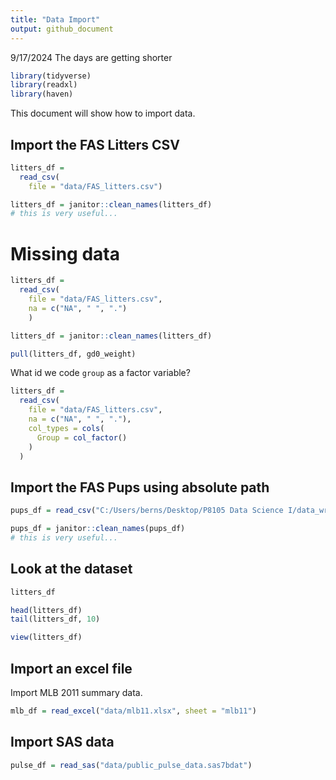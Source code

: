 ```yaml
---
title: "Data Import"
output: github_document
---
```


9/17/2024 The days are getting shorter

```r
library(tidyverse)
library(readxl)
library(haven)
```

This document will show how to import data.

## Import the FAS Litters CSV
```r
litters_df = 
  read_csv(
    file = "data/FAS_litters.csv")

litters_df = janitor::clean_names(litters_df)
# this is very useful...
```

# Missing data
```r
litters_df = 
  read_csv(
    file = "data/FAS_litters.csv",
    na = c("NA", " ", ".")
    )

litters_df = janitor::clean_names(litters_df)

pull(litters_df, gd0_weight)
```

What id we code `group` as a factor variable?
```r
litters_df = 
  read_csv(
    file = "data/FAS_litters.csv",
    na = c("NA", " ", "."),
    col_types = cols(
      Group = col_factor()
    )
  )
```



## Import the FAS Pups using absolute path
```r
pups_df = read_csv("C:/Users/berns/Desktop/P8105 Data Science I/data_wranging_1/data/FAS_pups.csv")

pups_df = janitor::clean_names(pups_df)
# this is very useful...
```

## Look at the dataset
```r
litters_df

head(litters_df)
tail(litters_df, 10)
```

```r
view(litters_df)
```

## Import an excel file

Import MLB 2011 summary data.

```r
mlb_df = read_excel("data/mlb11.xlsx", sheet = "mlb11")
```

## Import SAS data

```r
pulse_df = read_sas("data/public_pulse_data.sas7bdat")
```


